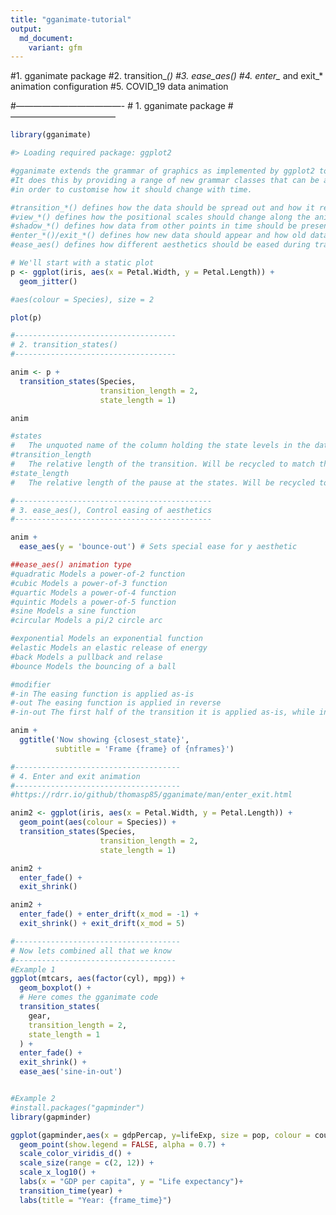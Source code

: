 ```yaml
---
title: "gganimate-tutorial"
output:
  md_document:
    variant: gfm
---
```


#1. gganimate package 
#2. transition_*()
#3. ease_aes() 
#4. enter_* and exit_* animation configuration 
#5. COVID_19 data animation

#-------------------------------------
#  1. gganimate package 
#------------------------------------

```r
library(gganimate)
```

```r
#> Loading required package: ggplot2

#gganimate extends the grammar of graphics as implemented by ggplot2 to include the description of animation.
#It does this by providing a range of new grammar classes that can be added to the plot object
#in order to customise how it should change with time.

#transition_*() defines how the data should be spread out and how it relates to itself across time.
#view_*() defines how the positional scales should change along the animation.
#shadow_*() defines how data from other points in time should be presented in the given point in time.
#enter_*()/exit_*() defines how new data should appear and how old data should disappear during the course of the animation.
#ease_aes() defines how different aesthetics should be eased during transitions.

# We'll start with a static plot
p <- ggplot(iris, aes(x = Petal.Width, y = Petal.Length)) +
  geom_jitter()

#aes(colour = Species), size = 2

plot(p)
```





```r
#------------------------------------
# 2. transition_states()
#------------------------------------

anim <- p +
  transition_states(Species,
                    transition_length = 2,
                    state_length = 1)

anim

#states
#   The unquoted name of the column holding the state levels in the data.
#transition_length
#   The relative length of the transition. Will be recycled to match the number of states in the data
#state_length
#   The relative length of the pause at the states. Will be recycled to match the number of states in the data
```





```r
#--------------------------------------------
# 3. ease_aes(), Control easing of aesthetics
#--------------------------------------------

anim +
  ease_aes(y = 'bounce-out') # Sets special ease for y aesthetic

##ease_aes() animation type
#quadratic Models a power-of-2 function
#cubic Models a power-of-3 function
#quartic Models a power-of-4 function
#quintic Models a power-of-5 function
#sine Models a sine function
#circular Models a pi/2 circle arc
```


```r
#exponential Models an exponential function
#elastic Models an elastic release of energy
#back Models a pullback and relase
#bounce Models the bouncing of a ball

#modifier
#-in The easing function is applied as-is
#-out The easing function is applied in reverse
#-in-out The first half of the transition it is applied as-is, while in the last half it is reversed

anim +
  ggtitle('Now showing {closest_state}',
          subtitle = 'Frame {frame} of {nframes}')

```





```r
#-------------------------------------
# 4. Enter and exit animation
#-------------------------------------
#https://rdrr.io/github/thomasp85/gganimate/man/enter_exit.html

anim2 <- ggplot(iris, aes(x = Petal.Width, y = Petal.Length)) + 
  geom_point(aes(colour = Species)) + 
  transition_states(Species,
                    transition_length = 2,
                    state_length = 1)

anim2 +
  enter_fade() +
  exit_shrink()

anim2 +
  enter_fade() + enter_drift(x_mod = -1) +
  exit_shrink() + exit_drift(x_mod = 5)

```



```r
#-------------------------------------
# Now lets combined all that we know
#------------------------------------
#Example 1 
ggplot(mtcars, aes(factor(cyl), mpg)) + 
  geom_boxplot() + 
  # Here comes the gganimate code
  transition_states(
    gear,
    transition_length = 2,
    state_length = 1
  ) +
  enter_fade() + 
  exit_shrink() +
  ease_aes('sine-in-out')


#Example 2
#install.packages("gapminder")
library(gapminder)

ggplot(gapminder,aes(x = gdpPercap, y=lifeExp, size = pop, colour = country)) +
  geom_point(show.legend = FALSE, alpha = 0.7) +
  scale_color_viridis_d() +
  scale_size(range = c(2, 12)) +
  scale_x_log10() +
  labs(x = "GDP per capita", y = "Life expectancy")+ 
  transition_time(year) +
  labs(title = "Year: {frame_time}")
```


